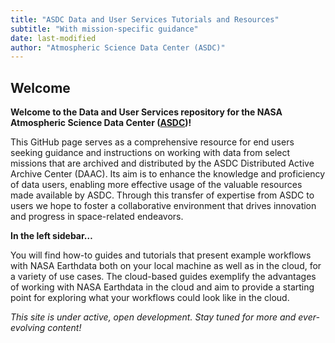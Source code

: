 ```yaml
---
title: "ASDC Data and User Services Tutorials and Resources"
subtitle: "With mission-specific guidance"
date: last-modified
author: "Atmospheric Science Data Center (ASDC)"
---
```


## Welcome {#welcome}

**Welcome to the Data and User Services repository for the
NASA Atmospheric Science Data Center ([ASDC](https://eosweb.larc.nasa.gov/))!**

This GitHub page serves as a comprehensive resource for end users seeking guidance and instructions on
working with data from select missions that are archived and distributed by
the ASDC Distributed Active Archive Center (DAAC).
Its aim is to enhance the knowledge and proficiency of data users,
enabling more effective usage of the valuable resources made available by ASDC.
Through this transfer of expertise from ASDC to users we hope to
foster a collaborative environment that drives innovation and progress in space-related endeavors.

**In the left sidebar...**

You will find how-to guides and tutorials that present example workflows with
NASA Earthdata both on your local machine as well as in the cloud, for a variety of use cases.
The cloud-based guides exemplify the advantages of working with NASA Earthdata in the cloud and
aim to provide a starting point for exploring what your workflows could look like in the cloud.


*This site is under active, open development. Stay tuned for more and ever-evolving content!* 
